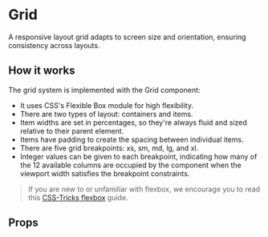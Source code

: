 
<Meta of={Stories} />

# Grid

A responsive layout grid adapts to screen size and orientation, ensuring consistency across layouts.

## How it works

The grid system is implemented with the Grid component:

- It uses CSS's Flexible Box module for high flexibility.
- There are two types of layout: containers and items.
- Item widths are set in percentages, so they're always fluid and sized relative to their parent element.
- Items have padding to create the spacing between individual items.
- There are five grid breakpoints: xs, sm, md, lg, and xl.
- Integer values can be given to each breakpoint, indicating how many of the 12 available columns are occupied by the component when the viewport width satisfies the breakpoint constraints.

> If you are new to or unfamiliar with flexbox, we encourage you to read this [CSS-Tricks flexbox](https://css-tricks.com/snippets/css/a-guide-to-flexbox/) guide.

<Canvas of={Stories.GridStory} />

## Props

<ArgTypes of={Stories} />

